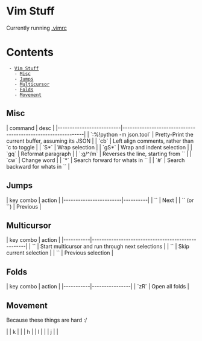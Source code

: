 = Vim Stuff =

Currently running [[https://github.com/JoshAshby/dots/blob/gloo/.vimrc|.vimrc]]

= Contents =
  - [[#Vim Stuff|Vim Stuff]]
    - [[#Vim Stuff#Misc|Misc]]
    - [[#Vim Stuff#Jumps|Jumps]]
    - [[#Vim Stuff#Multicursor|Multicursor]]
    - [[#Vim Stuff#Folds|Folds]]
    - [[#Vim Stuff#Movement|Movement]]


== Misc ==

| command                  | desc                                                         |
|--------------------------|--------------------------------------------------------------|
| `:%!python -m json.tool` | Pretty-Print the current buffer, assuming its JSON           |
| `<leader>cb`             | Left align comments, rather than `<leader>c<space> to toggle |
| `<range>S*`              | Wrap selection                                               |
| `<range>gS*`             | Wrap and indent selection                                    |
| `<range>gq`              | Reformat paragraph                                           |
| `:g/^/m<start>`          | Reverses the line, starting from `<start>`                   |
| `cw`                     | Change word                                                  |
| `<range>*`               | Search forward for whats in `<range>`                        |
| `<range>#`               | Search backward for whats in `<range>`                       |

== Jumps ==

| key combo              | action   |
|------------------------|----------|
| `<C-o>`                | Next     |
| `<C-i>` (or `<C-Tab>`) | Previous |

== Multicursor ==

| key combo | action                                            |
|-----------|---------------------------------------------------|
| `<C-n>`   | Start multicursor and run through next selections |
| `<C-x>`   | Skip current selection                            |
| `<C-p>`   | Previous selection                                |

== Folds ==

| key combo | action         |
|-----------|----------------|
| `zR`      | Open all folds |

== Movement ==
Because these things are hard :/

|   | k |   |
| h |   | l |
|   | j |   |
